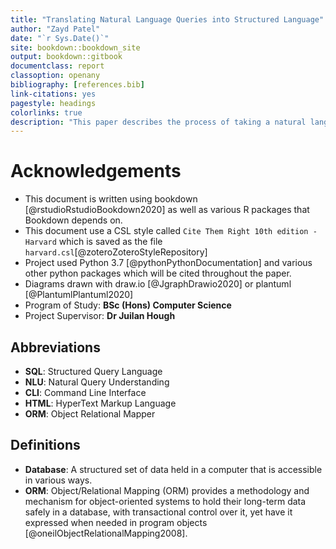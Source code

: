 ```yaml
--- 
title: "Translating Natural Language Queries into Structured Language"
author: "Zayd Patel"
date: "`r Sys.Date()`"
site: bookdown::bookdown_site
output: bookdown::gitbook
documentclass: report
classoption: openany
bibliography: [references.bib]
link-citations: yes
pagestyle: headings
colorlinks: true
description: "This paper describes the process of taking a natural language query and converting them into a structured language"
---
```


# Acknowledgements {#acknowledgements}

- This document is written using bookdown [@rstudioRstudioBookdown2020] as well as various R packages that Bookdown depends on.
- This document use a CSL style called `Cite Them Right 10th edition - Harvard` which is saved as the file `harvard.csl`[@zoteroZoteroStyleRepository]
- Project used Python 3.7 [@pythonPythonDocumentation] and various other python packages which will be cited throughout the paper.
- Diagrams drawn with draw.io [@JgraphDrawio2020] or plantuml [@PlantumlPlantuml2020]
- Program of Study: **BSc (Hons) Computer Science**
- Project Supervisor: **Dr Juilan Hough**

## Abbreviations {#abbreviations}

- **SQL**: Structured Query Language
- **NLU**: Natural Query Understanding
- **CLI**: Command Line Interface
- **HTML**: HyperText Markup Language
- **ORM**: Object Relational Mapper


## Definitions {#definitions}

- **Database**: A structured set of data held in a computer that is accessible in various ways.
- **ORM**: Object/Relational Mapping (ORM) provides a methodology and mechanism for object-oriented systems to hold their long-term data safely in a database, with transactional control over it, yet have it expressed when needed in program objects [@oneilObjectRelationalMapping2008]. 